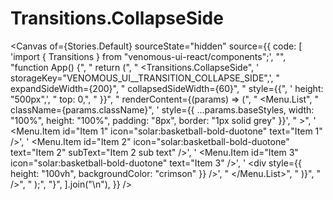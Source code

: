 
<Meta of={Stories} />

# Transitions.CollapseSide

<Canvas
  of={Stories.Default}
  sourceState="hidden"
  source={{
    code: [
      'import { Transitions } from "venomous-ui-react/components";',
      "",
      "function App() {",
      "  return (",
      "    <Transitions.CollapseSide",
      '      storageKey="VENOMOUS_UI__TRANSITION_COLLAPSE_SIDE",',
      "      expandSideWidth={200}",
      "      collapsedSideWidth={60}",
      "      style={{",
      '        height: "500px",',
      "        top: 0,",
      "      }}",
      "      renderContent={(params) => (",
      "        <Menu.List",
      "          className={params.className}",
      '          style={{ ...params.baseStyles, width: "100%", height: "100%", padding: "8px", border: "1px solid grey" }}',
      "        >",
      '          <Menu.Item id="Item 1" icon="solar:basketball-bold-duotone" text="Item 1" />',
      '          <Menu.Item id="Item 2" icon="solar:basketball-bold-duotone" text="Item 2" subText="Item 2 sub text" />',
      '          <Menu.Item id="Item 3" icon="solar:basketball-bold-duotone" text="Item 3" />',
      '          <div style={{ height: "100vh", backgroundColor: "crimson" }} />',
      "        </Menu.List>",
      "      )}",
      "    />",
      "  );",
      "}",
    ].join("\n"),
  }}
/>

<Controls />
